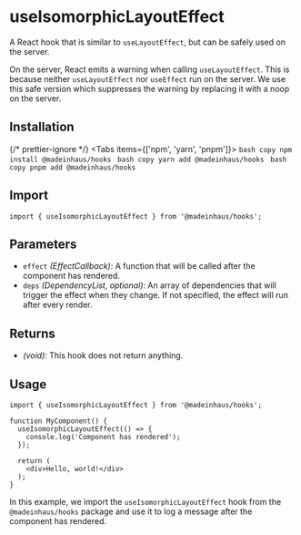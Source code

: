 # useIsomorphicLayoutEffect

A React hook that is similar to `useLayoutEffect`, but can be safely used on the server.

On the server, React emits a warning when calling `useLayoutEffect`. This is because neither `useLayoutEffect` nor `useEffect` run on the server. We use this safe version which suppresses the warning by replacing it with a noop on the server.

## Installation


{/* prettier-ignore */}
<Tabs items={['npm', 'yarn', 'pnpm']}>
    <Tab>
        ```bash copy
        npm install @madeinhaus/hooks
        ```
    </Tab>
    <Tab>
        ```bash copy
        yarn add @madeinhaus/hooks
        ```
    </Tab>
    <Tab>
        ```bash copy
        pnpm add @madeinhaus/hooks
        ```
    </Tab>
</Tabs>

## Import

```tsx copy
import { useIsomorphicLayoutEffect } from '@madeinhaus/hooks';
```

## Parameters
- `effect` _(EffectCallback)_: A function that will be called after the component has rendered.
- `deps` _(DependencyList, optional)_: An array of dependencies that will trigger the effect when they change. If not specified, the effect will run after every render.

## Returns
- _(void)_: This hook does not return anything.

## Usage

```tsx copy
import { useIsomorphicLayoutEffect } from '@madeinhaus/hooks';

function MyComponent() {
  useIsomorphicLayoutEffect(() => {
    console.log('Component has rendered');
  });

  return (
    <div>Hello, world!</div>
  );
}
```

In this example, we import the `useIsomorphicLayoutEffect` hook from the `@madeinhaus/hooks` package and use it to log a message after the component has rendered.